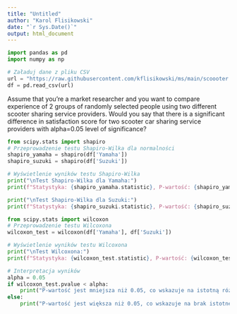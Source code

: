 ```yaml
---
title: "Untitled"
author: "Karol Flisikowski"
date: "`r Sys.Date()`"
output: html_document
---
```


```python
import pandas as pd
import numpy as np
```

```python
# Załaduj dane z pliku CSV
url = "https://raw.githubusercontent.com/kflisikowski/ms/main/scoooter.csv"
df = pd.read_csv(url)
```

Assume that you’re a market researcher and you want to compare experience of 2 groups of randomly selected people using two different scooter sharing service providers. Would you say that there is a significant difference in satisfaction score for two scooter car sharing service providers with alpha=0.05 level of significance?


```python
from scipy.stats import shapiro
# Przeprowadzenie testu Shapiro-Wilka dla normalności
shapiro_yamaha = shapiro(df['Yamaha'])
shapiro_suzuki = shapiro(df['Suzuki'])

# Wyświetlenie wyników testu Shapiro-Wilka
print("\nTest Shapiro-Wilka dla Yamaha:")
print(f"Statystyka: {shapiro_yamaha.statistic}, P-wartość: {shapiro_yamaha.pvalue}")

print("\nTest Shapiro-Wilka dla Suzuki:")
print(f"Statystyka: {shapiro_suzuki.statistic}, P-wartość: {shapiro_suzuki.pvalue}")
```



```python
from scipy.stats import wilcoxon
# Przeprowadzenie testu Wilcoxona
wilcoxon_test = wilcoxon(df['Yamaha'], df['Suzuki'])

# Wyświetlenie wyników testu Wilcoxona
print("\nTest Wilcoxona:")
print(f"Statystyka: {wilcoxon_test.statistic}, P-wartość: {wilcoxon_test.pvalue}")

# Interpretacja wyników
alpha = 0.05
if wilcoxon_test.pvalue < alpha:
    print("P-wartość jest mniejsza niż 0.05, co wskazuje na istotną różnicę w wynikach satysfakcji między Yamaha a Suzuki.")
else:
    print("P-wartość jest większa niż 0.05, co wskazuje na brak istotnej różnicy w wynikach satysfakcji między Yamaha a Suzuki.")
```




